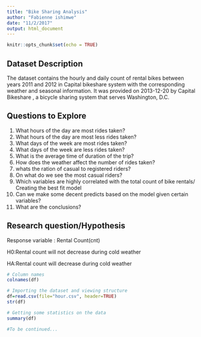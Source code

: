 ```yaml
---
title: "Bike Sharing Analysis"
author: "Fabienne ishimwe"
date: "11/2/2017"
output: html_document
---
```


```r
knitr::opts_chunk$set(echo = TRUE)
```

## Dataset Description

The  dataset contains the hourly and daily count of rental bikes between years 2011 and 2012 in Capital bikeshare system with the corresponding weather and seasonal information. It was provided  on 2013-12-20 by Capital Bikeshare , a bicycle sharing system that serves Washington, D.C.



## Questions to Explore


1. What hours of the day are most rides taken?
2. What hours of the day are most less rides taken?
3. What days of the week are most rides taken?
4. What days of the week are less rides taken?
5. What is the average time of duration of the trip?
6. How does the weather affect the number of rides taken?
7. whats the ration of casual to registered riders?
8. On what do we see the most casual riders?
9. Which variables are highly correlated with the total count of bike rentals/ Creating the best fit model
10. Can we make some decent predicts based on the model given certain variables?
11. What are the  conclusions?



## Research question/Hypothesis

Response variable : Rental Count(cnt)

H0:Rental count will not decrease during cold weather

HA:Rental count will decrease during cold weather
```r
# Column names
colnames(df)
```


```r
# Importing the dataset and viewing structure
df=read.csv(file="hour.csv", header=TRUE)
str(df)

```

```r
# Getting some statistics on the data
summary(df)
```

```r
#To be continued...
```

